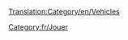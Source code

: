 [[Translation:Category/en/Vehicles]]

{{en/Bilingual box| fr
| --.
| ''Articles relating to vehicles in general are here.''

''This is a list of Vehicles. Read the main article for an explanation of the concept of Vehicles.''}}

[[Category:fr/Jouer]]